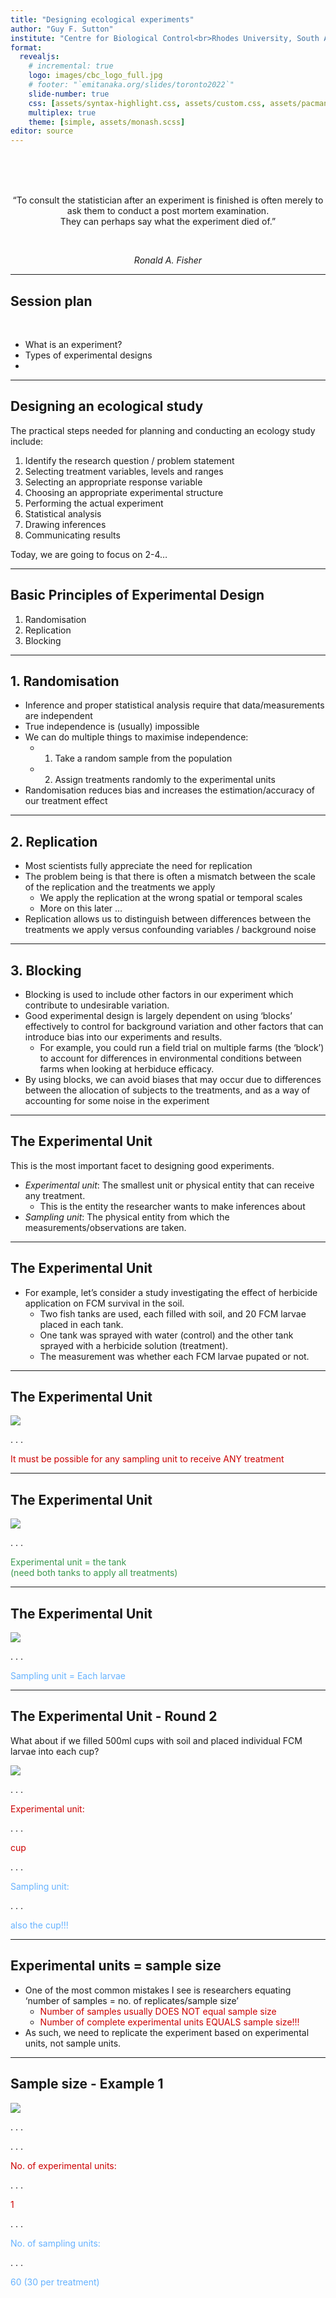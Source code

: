 ```yaml
---
title: "Designing ecological experiments"
author: "Guy F. Sutton"
institute: "Centre for Biological Control<br>Rhodes University, South Africa<Br>Email: g.sutton@ru.ac.za"
format: 
  revealjs:
    # incremental: true
    logo: images/cbc_logo_full.jpg
    # footer: "`emitanaka.org/slides/toronto2022`"
    slide-number: true
    css: [assets/syntax-highlight.css, assets/custom.css, assets/pacman.css]
    multiplex: true
    theme: [simple, assets/monash.scss]
editor: source
---
```


<br>
<br>
<br>

::: {style="text-align: center"}
"To consult the statistician after an experiment is finished is often merely to ask them to conduct a post mortem examination. <br> They can perhaps say what the experiment died of." 

<br> 

*Ronald A. Fisher* 
:::

---

## Session plan

<br/>

::: {.incremental}
- What is an experiment? 
- Types of experimental designs
- 
:::

---

## Designing an ecological study 

The practical steps needed for planning and conducting an ecology study include: 

::: {.incremental}
1. Identify the research question / problem statement
2. Selecting treatment variables, levels and ranges
3. Selecting an appropriate response variable
4. Choosing an appropriate experimental structure 
5. Performing the actual experiment
6. Statistical analysis
7. Drawing inferences
8. Communicating results 
:::

Today, we are going to focus on 2-4... 

---

## Basic Principles of Experimental Design 

::: {.incremental}
1. Randomisation
2. Replication
3. Blocking 
:::

---

## 1. Randomisation

::: {.incremental}
- Inference and proper statistical analysis require that data/measurements are independent
- True independence is (usually) impossible
- We can do multiple things to maximise independence:
  + 1. Take a random sample from the population 
  + 2. Assign treatments randomly to the experimental units
- Randomisation reduces bias and increases the estimation/accuracy of our treatment effect 
:::

---

## 2. Replication

::: {.incremental}
- Most scientists fully appreciate the need for replication 
- The problem being is that there is often a mismatch between the scale of the replication and the treatments we apply
  + We apply the replication at the wrong spatial or temporal scales
  + More on this later ... 
  
- Replication allows us to distinguish between differences between the treatments we apply versus confounding variables / background noise
:::

---

## 3. Blocking

::: {.incremental}
- Blocking is used to include other factors in our experiment which contribute to undesirable variation.
- Good experimental design is largely dependent on using 'blocks' effectively to control for background variation and other factors that can introduce bias into our experiments and results. 
  + For example, you could run a field trial on multiple farms (the 'block') to account for differences in environmental conditions between farms when looking at herbiduce efficacy. 
- By using blocks, we can avoid biases that may occur due to differences between the allocation of subjects to the treatments, and as a way of accounting for some noise in the experiment
:::

---

## The Experimental Unit 

This is the most important facet to designing good experiments. 

::: {.incremental}
- *Experimental unit*: The smallest unit or physical entity that can receive any treatment. 
  + This is the entity the researcher wants to make inferences about
- *Sampling unit*: The physical entity from which the measurements/observations are taken. 
:::

---

## The Experimental Unit 

::: {.incremental}
- For example, let's consider a study investigating the effect of herbicide application on FCM survival in the soil. 
  + Two fish tanks are used, each filled with soil, and 20 FCM larvae placed in each tank. 
  + One tank was sprayed with water (control) and the other tank sprayed with a herbicide solution (treatment).
  + The measurement was whether each FCM larvae pupated or not. 
:::

---

## The Experimental Unit 

::: {.absolute top="10%" left="0" width="1031" height="529"}
![](images/figure_exp_design_1.png)
:::

. . .

::: {.absolute top="75%" left="55%"}
::: {style="color: #cc0000"}
It must be possible for any sampling unit to receive [ANY]{style="color:#cc0000"} treatment
:::
:::

---

## The Experimental Unit 

::: {.absolute top="10%" left="0" width="1031" height="529"}
![](images/figure_exp_design_1.png)
:::

. . .

::: {.absolute top="75%" left="55%"}
::: {style="color: #3D9A50"}
Experimental unit = the tank <br> (need both tanks to apply all treatments)
:::
:::

---

## The Experimental Unit 

::: {.absolute top="10%" left="0" width="1031" height="529"}
![](images/figure_exp_design_1.png)
:::

. . .

::: {.absolute top="75%" left="55%"}
::: {style="color: #66b2ff"}
Sampling unit = Each larvae
:::
:::

---

## The Experimental Unit - Round 2

What about if we filled 500ml cups with soil and placed individual FCM larvae into each cup? 

::: {.absolute top="25%" left="0" width="800" height="500"}
![](images/figure_exp_design_2.png)
:::

. . .

::: {.absolute top="40%" left="45%"}
::: {style="color: #cc0000"}
Experimental unit:
:::
:::

. . .

::: {.absolute top="40%" left="75%"}
::: {style="color: #cc0000"}
cup
:::
:::

. . .

::: {.absolute top="50%" left="45%"}
::: {style="color: #66b2ff"}
Sampling unit:
:::
:::

. . .

::: {.absolute top="50%" left="75%"}
::: {style="color: #66b2ff"}
also the cup!!! 
:::
:::

---

## Experimental units = sample size 

:::{.incremental}
- One of the most common mistakes I see is researchers equating 'number of samples = no. of replicates/sample size'
  + [Number of samples usually DOES NOT equal sample size]{style="color:#cc0000"}
  + [Number of complete experimental units EQUALS sample size!!!]{style="color:#cc0000"}

- As such, we need to replicate the experiment based on experimental units, not sample units. 
:::

---

## Sample size - Example 1

::: {.absolute top="10%" left="0" width="800" height="500"}
![](images/figure_exp_design_1.png)
:::

. . .

. . .

::: {.absolute top="60%" left="35%"}
::: {style="color: #cc0000"}
No. of experimental units:
:::
:::

. . .

::: {.absolute top="60%" left="78%"}
::: {style="color: #cc0000"}
1
:::
:::

. . .

::: {.absolute top="70%" left="35%"}
::: {style="color: #66b2ff"}
No. of sampling units: 
:::
:::

. . .

::: {.absolute top="70%" left="70%"}
::: {style="color: #66b2ff"}
60 (30 per treatment)
:::
:::












